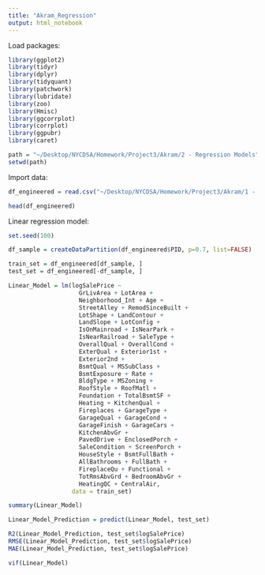 ```yaml
---
title: "Akram_Regression"
output: html_notebook
---
```


Load packages:

```r

library(ggplot2)
library(tidyr)
library(dplyr)
library(tidyquant)
library(patchwork)
library(lubridate)
library(zoo)
library(Hmisc)
library(ggcorrplot)
library(corrplot)
library(ggpubr)
library(caret)

path = "~/Desktop/NYCDSA/Homework/Project3/Akram/2 - Regression Models"
setwd(path)

```


Import data:

```r

df_engineered = read.csv("~/Desktop/NYCDSA/Homework/Project3/Akram/1 - EDA/df_engineered.csv", stringsAsFactors = TRUE)

head(df_engineered)

```


Linear regression model:

```r

set.seed(100)

df_sample = createDataPartition(df_engineered$PID, p=0.7, list=FALSE)

train_set = df_engineered[df_sample, ]
test_set = df_engineered[-df_sample, ]

Linear_Model = lm(logSalePrice ~
                    GrLivArea + LotArea +
                    Neighborhood_Int + Age +
                    StreetAlley + RemodSinceBuilt +
                    LotShape + LandContour +
                    LandSlope + LotConfig +
                    IsOnMainroad + IsNearPark +
                    IsNearRailroad + SaleType +
                    OverallQual + OverallCond +
                    ExterQual + Exterior1st +
                    Exterior2nd +
                    BsmtQual + MSSubClass +
                    BsmtExposure + Rate +
                    BldgType + MSZoning +
                    RoofStyle + RoofMatl +
                    Foundation + TotalBsmtSF +
                    Heating + KitchenQual +
                    Fireplaces + GarageType +
                    GarageQual + GarageCond +
                    GarageFinish + GarageCars +
                    KitchenAbvGr +
                    PavedDrive + EnclosedPorch +
                    SaleCondition + ScreenPorch +
                    HouseStyle + BsmtFullBath +
                    AllBathrooms + FullBath +
                    FireplaceQu + Functional +
                    TotRmsAbvGrd + BedroomAbvGr +
                    HeatingQC + CentralAir,
                  data = train_set)

summary(Linear_Model)

Linear_Model_Prediction = predict(Linear_Model, test_set)

R2(Linear_Model_Prediction, test_set$logSalePrice)
RMSE(Linear_Model_Prediction, test_set$logSalePrice)
MAE(Linear_Model_Prediction, test_set$logSalePrice)

vif(Linear_Model)




```

